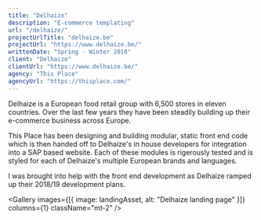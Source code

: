 ```yaml
---
title: "Delhaize"
description: "E-commerce templating"
url: "/delhaize/"
projectUrlTitle: "delhaize.be"
projectUrl: "https://www.delhaize.be/"
writtenDate: "Spring - Winter 2018"
client: "Delhaize"
clientUrl: "https://www.delhaize.be/"
agency: "This Place"
agencyUrl: "https://thisplace.com/"
---
```




Delhaize is a European food retail group with 6,500 stores in eleven countries. Over the last few years they have been steadily building up their e-commerce business across Europe.

This Place has been designing and building modular, static front end code which is then handed off to Delhaize's in house developers for integration into a SAP based website. Each of these modules is rigerously tested and is styled for each of Delhaize's multiple European brands and languages.

I was brought into help with the front end development as Delhaize ramped up their 2018/19 development plans.

<Gallery
  images={[{ image: landingAsset, alt: "Delhaize landing page" }]}
  columns={1}
  className="mt-2"
/>
